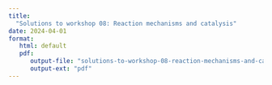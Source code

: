 ```yaml
---
title: 
  "Solutions to workshop 08: Reaction mechanisms and catalysis"
date: 2024-04-01 
format: 
   html: default
   pdf:
      output-file: "solutions-to-workshop-08-reaction-mechanisms-and-catalysis"
      output-ext: "pdf"
---
```


